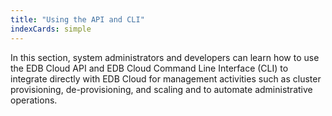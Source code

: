 ```yaml
---
title: "Using the API and CLI"
indexCards: simple
---
```


In this section, system administrators and developers can learn how to use the EDB Cloud API and EDB Cloud Command Line Interface (CLI) to integrate directly with EDB Cloud for management activities such as cluster provisioning, de-provisioning, and scaling and to automate administrative operations.
